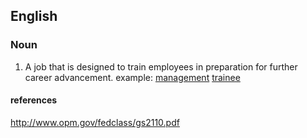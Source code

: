==English==

===Noun===
{{en-noun|sg=[[developmental]] [[position]]}}

# A job that is designed to train employees in preparation for further career advancement.  example:  [[management]] [[trainee]]

====references====
http://www.opm.gov/fedclass/gs2110.pdf